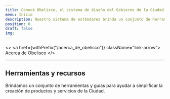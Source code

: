```yaml
---
title: Conocé Obelisco, el sistema de diseño del Gobierno de la Ciudad de Buenos Aires
menu: Inicio
description: Nuestro sistema de estándares brinda un conjunto de herramientas y componentes colaborativos y accesibles que define procesos para que los equipos internos y externos puedan trabajar alineadamente. De esta forma, ayudamos a crear servicios consistentes para mejorar la experiencia digital de vecinos y vecinas.
position: 0
draft: false
img:
---
```



<>
  <a href={withPrefix("/acerca_de_obelisco")} className="link-arrow">
    Acerca de Obelisco
  </a>
</>

<hr class="my-3" />

<div className="row">
  <div className="col-6">
    <SimpleCard
      picture={{ icon: "bx-atom", color: "#7A58B1" }}
      title="Creamos experiencias"
      description="Te contamos el proceso de trabajo que llevamos adelante en Experiencia Digital con el objetivo de construir mejores experiencias para los vecinos."
      href="/creamos_experiencias/como_trabajamos"
    />
  </div>
  <div className="col-6">
    <SimpleCard
      picture={{ icon: "bxs-component", color: "#F3C237" }}
      title="Componentes"
      description="El sistema de diseño proporciona componentes accesibles para la  ideación  y desarrollo de productos digitales."
      href="/componentes/web"
    />
  </div>
  <div className="col-6">
    <SimpleCard
      picture={{ icon: "bx-palette", color: "#00BDA7" }}
      title="Guía de estilos"
      description="Los estilos reflejan el lenguaje visual de los elementos y componentes que conforman nuestros productos. Detalla las características comunes que le dan la personalidad a nuestro sistema de diseño."
      href="/guías_de_estilos/detalles_formales"
    />
  </div>
  <div className="col-6">
    <SimpleCard
      picture={{ icon: "bx-book-open", color: "#FF6940" }}
      title="Contenidos"
      description="Son los lineamientos a tener en cuenta a la hora de redactar  contenidos en los productos digitales del Gobierno de la Ciudad."
      href="/contenido/comunicar-con-claridad"
    />
  </div>
</div>

## Herramientas y recursos

Brindamos un conjunto de herramientas y guías para ayudar a  simplificar la creación de productos y servicios de la Ciudad.

<div className="row">
  <div className="col-6">
    <Card
      picture={{ icon: "bx-vector", color: "#7A58B1" }}
      title="UI kit"
      description="Diseñá con nuestra librería de componentes en Adobe XD."
      href="/herramientas_y_recursos/ui_kit/"
    />
  </div>
  <div className="col-6">
    <Card
      picture={{ icon: "bx-code-alt", color: "#7A58B1" }}
      title="Implementación y desarrollo"
      description="Utilizá nuestras implementaciones de código abierto."
      href="/herramientas_y_recursos/implementacion/"
    />
  </div>
</div>
